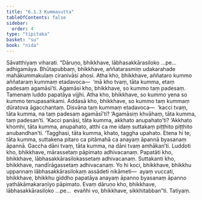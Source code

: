 ```yaml
---
title: "6.1.3 Kummasutta"
tableOfContents: false
sidebar:
  order: 4
type: "tipitaka"
basket: "su"
book: "nida"
---
```



<DynamicBreadcrumb />

<Division number="159" book="nida">

<Paragraph number="1026" book="nida">
Sāvatthiyaṃ viharati. “Dāruṇo, bhikkhave, lābhasakkārasiloko …pe…  adhigamāya. Bhūtapubbaṃ, bhikkhave, aññatarasmiṃ udakarahade mahākummakulaṃ ciranivāsi ahosi. Atha kho, bhikkhave, aññataro kummo aññataraṃ kummaṃ etadavoca—  ‘mā kho tvaṃ, tāta kumma, etaṃ padesaṃ agamāsī’ti. Agamāsi kho, bhikkhave, so kummo taṃ padesaṃ. Tamenaṃ luddo papatāya vijjhi. Atha kho, bhikkhave, so kummo yena so kummo tenupasaṅkami. Addasā kho, bhikkhave, so kummo taṃ kummaṃ dūratova āgacchantaṃ. Disvāna taṃ kummaṃ etadavoca—  ‘kacci tvaṃ, tāta kumma, na taṃ padesaṃ agamāsī’ti? ‘Agamāsiṃ khvāhaṃ, tāta kumma, taṃ padesan’ti. ‘Kacci panāsi, tāta kumma, akkhato anupahato’ti? ‘Akkhato khomhi, tāta kumma, anupahato, atthi ca me idaṃ suttakaṃ piṭṭhito piṭṭhito anubandhan’ti. ‘Tagghasi, tāta kumma, khato, taggha upahato. Etena hi te, tāta kumma, suttakena pitaro ca pitāmahā ca anayaṃ āpannā byasanaṃ āpannā. Gaccha dāni tvaṃ, tāta kumma, na dāni tvaṃ amhākan’ti.
</Paragraph>

<Paragraph number="1027" book="nida">
Luddoti kho, bhikkhave, mārassetaṃ pāpimato adhivacanaṃ. Papatāti kho, bhikkhave, lābhasakkārasilokassetaṃ adhivacanaṃ. Suttakanti kho, bhikkhave, nandīrāgassetaṃ adhivacanaṃ. Yo hi koci, bhikkhave, bhikkhu uppannaṃ lābhasakkārasilokaṃ assādeti nikāmeti—  ayaṃ vuccati, bhikkhave, bhikkhu giddho papatāya anayaṃ āpanno byasanaṃ āpanno yathākāmakaraṇīyo pāpimato. Evaṃ dāruṇo kho, bhikkhave, lābhasakkārasiloko …pe…  evañhi vo, bhikkhave, sikkhitabban”ti.

</Paragraph>
</Division>

<Paragraph number="1028" type="center" book="nida">
Tatiyaṃ.
</Paragraph>